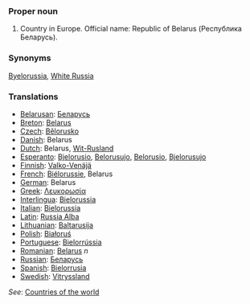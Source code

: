 ===Proper noun===

# Country in Europe. Official name: Republic of Belarus (Республика Беларусь).

===Synonyms===
[[Byelorussia]], [[White Russia]]
===Translations===
*[[Belarusan]]: [[Беларусь]]
*[[Breton]]: [[Belarus]]
*[[Czech]]: [[Bělorusko]]
*[[Danish]]: Belarus
*[[Dutch]]: Belarus, [[Wit-Rusland]]
*[[Esperanto]]: [[Bjelorusio]], [[Belorusujo]], [[Belorusio]], [[Bjelorusujo]]
*[[Finnish]]: [[Valko-Venäjä]]
*[[French]]: [[Biélorussie]], Belarus
*[[German]]: Belarus
*[[Greek]]: [[Λευκορωσία]]
*[[Interlingua]]: [[Bielorussia]]
*[[Italian]]: [[Bielorussia]]
*[[Latin]]: [[Russia Alba]]
*[[Lithuanian]]: [[Baltarusija]]
*[[Polish]]: [[Białoruś]]
*[[Portuguese]]: [[Bielorrússia]]
*[[Romanian]]: [[Belarus]] ''n''
*[[Russian]]: [[Беларусь]]
*[[Spanish]]: [[Bielorrusia]]
*[[Swedish]]: [[Vitryssland]]

''See'': [[Countries of the world]]